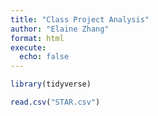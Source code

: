 ```yaml
---
title: "Class Project Analysis"
author: "Elaine Zhang"
format: html
execute: 
  echo: false
---
```


```r
library(tidyverse)
```

```r
read.csv("STAR.csv")
```

